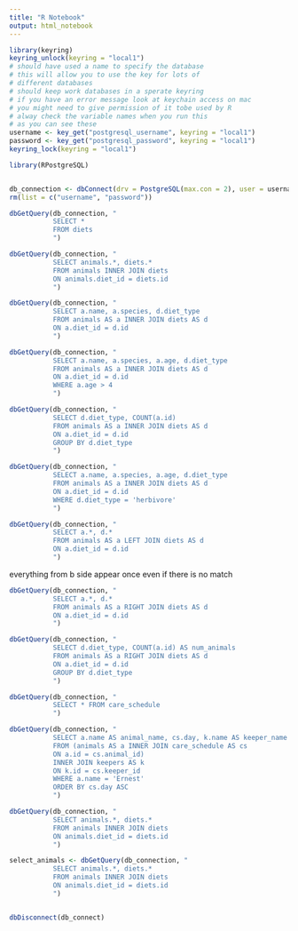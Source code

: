 ```yaml
---
title: "R Notebook"
output: html_notebook
---
```


```r
library(keyring)
keyring_unlock(keyring = "local1")
# should have used a name to specify the database
# this will allow you to use the key for lots of
# different databases
# should keep work databases in a sperate keyring
# if you have an error message look at keychain access on mac
# you might need to give permission of it tobe used by R
# alway check the variable names when you run this
# as you can see these
username <- key_get("postgresql_username", keyring = "local1")
password <- key_get("postgresql_password", keyring = "local1")
keyring_lock(keyring = "local1")

library(RPostgreSQL)


db_connection <- dbConnect(drv = PostgreSQL(max.con = 2), user = username, password = password, dbname = "zoo", host = "localhost")
rm(list = c("username", "password"))
```

```r
dbGetQuery(db_connection, "
           SELECT * 
           FROM diets
           ")
```

```r
dbGetQuery(db_connection, "
           SELECT animals.*, diets.*
           FROM animals INNER JOIN diets
           ON animals.diet_id = diets.id
           ")
```


```r
dbGetQuery(db_connection, "
           SELECT a.name, a.species, d.diet_type
           FROM animals AS a INNER JOIN diets AS d
           ON a.diet_id = d.id
           ")
```


```r
dbGetQuery(db_connection, "
           SELECT a.name, a.species, a.age, d.diet_type
           FROM animals AS a INNER JOIN diets AS d
           ON a.diet_id = d.id
           WHERE a.age > 4
           ")
```

```r
dbGetQuery(db_connection, "
           SELECT d.diet_type, COUNT(a.id)
           FROM animals AS a INNER JOIN diets AS d
           ON a.diet_id = d.id
           GROUP BY d.diet_type
           ")
```

```r
dbGetQuery(db_connection, "
           SELECT a.name, a.species, a.age, d.diet_type
           FROM animals AS a INNER JOIN diets AS d
           ON a.diet_id = d.id
           WHERE d.diet_type = 'herbivore'
           ")
```

```r
dbGetQuery(db_connection, "
           SELECT a.*, d.*
           FROM animals AS a LEFT JOIN diets AS d
           ON a.diet_id = d.id
           ")
```

everything from b side appear once even if there is no match
```r
dbGetQuery(db_connection, "
           SELECT a.*, d.*
           FROM animals AS a RIGHT JOIN diets AS d
           ON a.diet_id = d.id
           ")
```

```r
dbGetQuery(db_connection, "
           SELECT d.diet_type, COUNT(a.id) AS num_animals
           FROM animals AS a RIGHT JOIN diets AS d
           ON a.diet_id = d.id
           GROUP BY d.diet_type
           ")
```


```r
dbGetQuery(db_connection, "
           SELECT * FROM care_schedule
           ")
```


```r
dbGetQuery(db_connection, "
           SELECT a.name AS animal_name, cs.day, k.name AS keeper_name
           FROM (animals AS a INNER JOIN care_schedule AS cs 
           ON a.id = cs.animal_id)
           INNER JOIN keepers AS k
           ON k.id = cs.keeper_id
           WHERE a.name = 'Ernest'
           ORDER BY cs.day ASC
           ")
```


```r
dbGetQuery(db_connection, "
           SELECT animals.*, diets.*
           FROM animals INNER JOIN diets
           ON animals.diet_id = diets.id
           ")
```

```r
select_animals <- dbGetQuery(db_connection, "
           SELECT animals.*, diets.*
           FROM animals INNER JOIN diets
           ON animals.diet_id = diets.id
           ")
```


```r

```


```r
dbDisconnect(db_connect)
```



